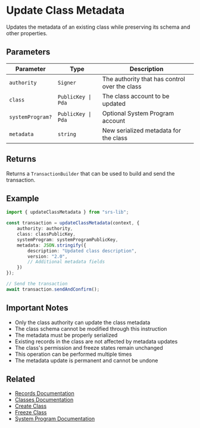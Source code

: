 # Update Class Metadata

Updates the metadata of an existing class while preserving its schema and other properties.

## Parameters

| Parameter | Type | Description |
|-----------|------|-------------|
| `authority` | `Signer` | The authority that has control over the class |
| `class` | `PublicKey \| Pda` | The class account to be updated |
| `systemProgram?` | `PublicKey \| Pda` | Optional System Program account |
| `metadata` | `string` | New serialized metadata for the class |

## Returns

Returns a `TransactionBuilder` that can be used to build and send the transaction.

## Example

```typescript
import { updateClassMetadata } from "srs-lib";

const transaction = updateClassMetadata(context, {
    authority: authority,
    class: classPublicKey,
    systemProgram: systemProgramPublicKey,
    metadata: JSON.stringify({
        description: "Updated class description",
        version: "2.0",
        // Additional metadata fields
    })
});

// Send the transaction
await transaction.sendAndConfirm();
```

## Important Notes

- Only the class authority can update the class metadata
- The class schema cannot be modified through this instruction
- The metadata must be properly serialized
- Existing records in the class are not affected by metadata updates
- The class's permission and freeze states remain unchanged
- This operation can be performed multiple times
- The metadata update is permanent and cannot be undone

## Related

- [Records Documentation](../records)
- [Classes Documentation](../classes)
- [Create Class](./create-class)
- [Freeze Class](./freeze-class)
- [System Program Documentation](https://docs.solana.com/developing/runtime-facilities/programs#system-program) 